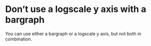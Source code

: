 # Don't use a logscale y axis with a bargraph

You can use either a bargraph or a logscale y axis, but not both in combination.

